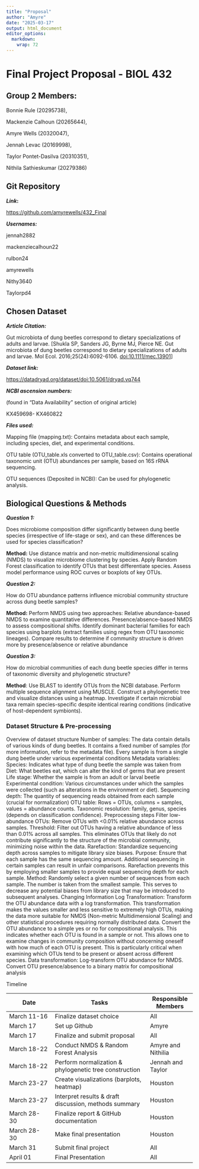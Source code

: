 ```yaml
---
title: "Proposal"
author: "Amyre"
date: "2025-03-17"
output: html_document
editor_options: 
  markdown: 
    wrap: 72
---
```


# Final Project Proposal - BIOL 432

## Group 2 Members:

Bonnie Rule (20295738),

Mackenzie Calhoun (20265644),

Amyre Wells (20320047),

Jennah Levac (20169998),

Taylor Pontet-Dasilva (20310351),

Nithila Sathieskumar (20279386)

## Git Repository

***Link*****:**

[https://github.com/amyrewells/432\_](https://github.com/amyrewells/432_final_project){.uri}[Final](https://github.com/amyrewells/432_Final)

***Usernames:***

jennah2882

mackenziecalhoun22

rulbon24

amyrewells

Nithy3640

Taylorpd4

## Chosen Dataset

***Article Citation:***

Gut microbiota of dung beetles correspond to dietary specializations of
adults and larvae. [Shukla SP, Sanders JG, Byrne MJ, Pierce NE. Gut
microbiota of dung beetles correspond to dietary specializations of
adults and larvae. Mol Ecol. 2016;25(24):6092-6106.
<doi:10.1111/mec.13901>]

***Dataset link:***

<https://datadryad.org/dataset/doi:10.5061/dryad.vq744>

***NCBI ascension numbers:***

(found in “Data Availability” section of original article)

KX459698- KX460822

***Files used:***

Mapping file (mapping.txt): Contains metadata about each sample,
including species, diet, and experimental conditions.

OTU table (OTU_table.xls converted to OTU_table.csv): Contains
operational taxonomic unit (OTU) abundances per sample, based on 16S
rRNA sequencing.

OTU sequences (Deposited in NCBI): Can be used for phylogenetic
analysis.

## Biological Questions & Methods

***Question 1:***

Does microbiome composition differ significantly between dung beetle
species (irrespective of life-stage or sex), and can these differences
be used for species classification?

**Method:** Use distance matrix and non-metric multidimensional scaling
(NMDS) to visualize microbiome clustering by species. Apply Random
Forest classification to identify OTUs that best differentiate species.
Assess model performance using ROC curves or boxplots of key OTUs.

***Question 2:***

How do OTU abundance patterns influence microbial community structure
across dung beetle samples?

**Method:** Perform NMDS using two approaches: Relative abundance-based
NMDS to examine quantitative differences. Presence/absence-based NMDS to
assess compositional shifts. Identify dominant bacterial families for
each species using barplots (extract families using regex from OTU
taxonomic lineages). Compare results to determine if community structure
is driven more by presence/absence or relative abundance

***Question 3:***

How do microbial communities of each dung beetle species differ in terms
of taxonomic diversity and phylogenetic structure?

**Method**: Use BLAST to identify OTUs from the NCBI database. Perform
multiple sequence alignment using MUSCLE. Construct a phylogenetic tree
and visualize distances using a heatmap. Investigate if certain
microbial taxa remain species-specific despite identical rearing
conditions (indicative of host-dependent symbionts).

### Dataset Structure & Pre-processing

Overview of dataset structure Number of samples: The data contain
details of various kinds of dung beetles. It contains a fixed number of
samples (for more information, refer to the metadata file). Every sample
is from a single dung beetle under various experimental conditions
Metadata variables: Species: Indicates what type of dung beetle the
sample was taken from Diet: What beetles eat, which can alter the kind
of germs that are present Life stage: Whether the sample is from an
adult or larval beetle Experimental condition: Various circumstances
under which the samples were collected (such as alterations in the
environment or diet). Sequencing depth: The quantity of sequencing reads
obtained from each sample (crucial for normalization) OTU table: Rows =
OTUs, columns = samples, values = abundance counts. Taxonomic
resolution: family, genus, species (depends on classification
confidence). Preprocessing steps Filter low-abundance OTUs: Remove OTUs
with \<0.01% relative abundance across samples. Threshold: Filter out
OTUs having a relative abundance of less than 0.01% across all samples.
This eliminates OTUs that likely do not contribute significantly to the
structure of the microbial community, minimizing noise within the data.
Rarefaction: Standardize sequencing depth across samples to mitigate
library size biases. Purpose: Ensure that each sample has the same
sequencing amount. Additional sequencing in certain samples can result
in unfair comparisons. Rarefaction prevents this by employing smaller
samples to provide equal sequencing depth for each sample. Method:
Randomly select a given number of sequences from each sample. The number
is taken from the smallest sample. This serves to decrease any potential
biases from library size that may be introduced to subsequent analyses.
Changing Information Log Transformation: Transform the OTU abundance
data with a log transformation. This transformation makes the values
smaller and less sensitive to extremely high OTUs, making the data more
suitable for NMDS (Non-metric Multidimensional Scaling) and other
statistical procedures requiring normally distributed data. Convert the
OTU abundance to a simple yes or no for compositional analysis. This
indicates whether each OTU is found in a sample or not. This allows one
to examine changes in community composition without concerning oneself
with how much of each OTU is present. This is particularly critical when
examining which OTUs tend to be present or absent across different
species. Data transformation: Log-transform OTU abundance for NMDS.
Convert OTU presence/absence to a binary matrix for compositional
analysis

Timeline

| Date         | Tasks                                                  | Responsible Members |
|------------------|-------------------------------------|------------------|
| March 11-16  | Finalize dataset choice                                | All                 |
| March 17     | Set up Github                                          | Amyre               |
| March 17     | Finalize and submit proposal                           | All                 |
| March 18-22  | Conduct NMDS & Random Forest Analysis                  | Amyre and Nithilia  |
| March 18-22  | Perform normalization & phylogenetic tree construction | Jennah and Taylor   |
| March 23-27  | Create visualizations (barplots, heatmap)              | Houston             |
| March 23-27  | Interpret results & draft discussion, methods summary  | Houston             |
| March 28- 30 | Finalize report & GitHub documentation                 | Houston             |
| March 28- 30 | Make final presentation                                | Houston             |
| March 31     | Submit final project                                   | All                 |
| April 01     | Final Presentation                                     | All                 |
